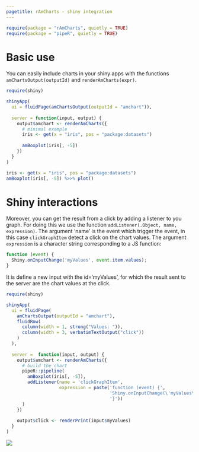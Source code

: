 ```yaml
---
pagetitle: rAmCharts - shiny integration
---
```


```r
require(package = "rAmCharts", quietly = TRUE)
require(package = "pipeR", quietly = TRUE)
```

# Basic use

You can easily include charts in your shiny apps with the functions `amChartsOutput(outputId)` and `renderAmCharts(expr)`.

```r
require(shiny)

shinyApp(
  ui = fluidPage(amChartsOutput(outputId = "amchart")),
  
  server = function(input, output) {
    output$amchart <- renderAmCharts({
      # minimal example
      iris <- get(x = "iris", pos = "package:datasets")
      
      amBoxplot(iris[, -5])
    })
  }
)
```

```r
iris <- get(x = "iris", pos = "package:datasets")
amBoxplot(iris[, -5]) %>>% plot()
```

# Shiny interactions

Moreover, you can get the result from a click by adding a listener to you graph. For doing this we use the function `addListener(.Object, name, expression)`. The argument 'name' is the event which trigger the event, in this case `clickGraphItem` detect a click on the chart values. The argument `expression` is a character string corresponding to a JS function:

```javascript
function (event) {
  Shiny.onInputChange('myValues', event.item.values);
}
```

It is define a new input with the id='myValues', for which the result sent to the server are the chart values at the click.


```r
require(shiny)

shinyApp(
  ui = fluidPage(
    amChartsOutput(outputId = "amchart"),
    fluidRow(
      column(width = 1, strong("Values: ")),
      column(width = 3, verbatimTextOutput("click"))
    )
  ),
  
  server =  function(input, output) {
    output$amchart <- renderAmCharts({
      # build the chart
      pipeR::pipeline(
        amBoxplot(iris[, -5]),
        addListener(name = 'clickGraphItem',
                    expression = paste('function (event) {',
                                       'Shiny.onInputChange(\'myValues\', event.item.values);',
                                       '}'))
      )
    })
    
    output$click <- renderPrint(input$myValues)
  }
)
```

![](www/img/shiny_listener.png)
